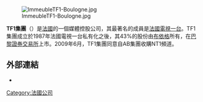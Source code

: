 [[File:ImmeubleTF1-Boulogne.jpg|thumb]]

'''TF1集團'''（{{lang-fr|'''Groupe TF1'''}}）是[[法國|法國]]的一個媒體控股公司，其最著名的成員是[[法國電視一台|法國電視一台]]。TF1集團成立於1987年法國電視一台私有化之後，其43%的股份由[[布依格|布依格]]所有，在[[巴黎證券交易所|巴黎證券交易所]]上市。2009年6月，TF1集團同意自AB集團收購NT1頻道。
==外部連結==
*{{Official website|http://www.groupe-tf1.fr/en/}}
[[Category:法國公司|Category:法國公司]]